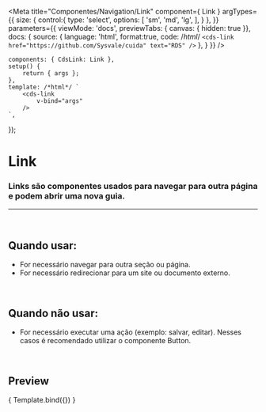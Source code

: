
<Meta
	title="Componentes/Navigation/Link"
	component={ Link }
	argTypes={{
		size: {
			control:{
				type: 'select',
				options: [
					'sm',
					'md',
					'lg',
				],
			}
		},
	}}
	parameters={{
		viewMode: 'docs',
		previewTabs: { canvas: { hidden: true }},
		docs: {
			source: {
				language: 'html',
				format:true,
				code: /*html*/ 
`<cds-link
	href="https://github.com/Sysvale/cuida"
	text="RDS"
/>`
			},
		}
	}}
/>

	components: { CdsLink: Link },
	setup() {
		return { args };
	},
	template: /*html*/ `
		<cds-link
			v-bind="args"
		/>
	`,
});

# Link

### Links são componentes usados ​​para navegar para outra página e podem abrir uma nova guia.
---
<br />

## Quando usar:
- For necessário navegar para outra seção ou página.
- For necessário redirecionar para um site ou documento externo.

<br />

## Quando não usar:
- For necessário executar uma ação (exemplo: salvar, editar). Nesses casos é recomendado utilizar o componente Button.

<br />

## Preview

<Canvas>
	<Story
		name="Link"
		args={{
			href: 'https://github.com/Sysvale/cuida',
			text: 'RDS'
		}}
	>
		{ Template.bind({}) }
	</Story>
</Canvas>

<ArgsTable story="Link" />